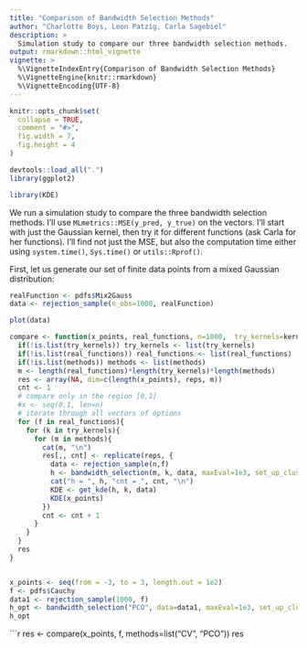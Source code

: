 ```yaml
---
title: "Comparison of Bandwidth Selection Methods"
author: "Charlotte Boys, Leon Patzig, Carla Sagebiel"
description: >
  Simulation study to compare our three bandwidth selection methods.
output: rmarkdown::html_vignette
vignette: >
  %\VignetteIndexEntry{Comparison of Bandwidth Selection Methods}
  %\VignetteEngine{knitr::rmarkdown}
  %\VignetteEncoding{UTF-8}
---
```


```r
knitr::opts_chunk$set(
  collapse = TRUE,
  comment = "#>",
  fig.width = 7,
  fig.height = 4
)
```

```r
devtools::load_all(".")
library(ggplot2)
```

```r
library(KDE)
```

We run a simulation study to compare the three bandwidth selection methods. I'll use `MLmetrics::MSE(y_pred, y_true)` on the vectors. I'll start with just the Gaussian kernel, then try it for different functions (ask Carla for her functions). I'll find not just the MSE, but also the computation time either using `system.time()`, `Sys.time()` or `utils::Rprof()`.

First, let us generate our set of finite data points from a mixed Gaussian distribution:
```r
realFunction <- pdfs$Mix2Gauss
data <- rejection_sample(n_obs=1000, realFunction)
```

```r
plot(data)
```

```r
compare <- function(x_points, real_functions, n=1000,  try_kernels=kernels$gaussian, methods="CV", reps=5){
  if(!is.list(try_kernels)) try_kernels <- list(try_kernels)
  if(!is.list(real_functions)) real_functions <- list(real_functions)
  if(!is.list(methods)) methods <- list(methods)
  m <- length(real_functions)*length(try_kernels)*length(methods)
  res <- array(NA, dim=c(length(x_points), reps, m))
  cnt <- 1
  # compare only in the region [0,1]
  #x <- seq(0,1, len=n)
  # iterate through all vectors of options
  for (f in real_functions){
    for (k in try_kernels){
      for (m in methods){
        cat(m, "\n")
        res[,, cnt] <- replicate(reps, {
          data <- rejection_sample(n,f)
          h <- bandwidth_selection(m, k, data, maxEval=1e3, set_up_cluster = F)
          cat("h = ", h, "cnt = ", cnt, "\n")
          KDE <- get_kde(h, k, data)
          KDE(x_points)
        })
        cnt <- cnt + 1
      }
    }
  }
  res
}
```

```r


```

```r
x_points <- seq(from = -3, to = 3, length.out = 1e2)
f <- pdfs$Cauchy
data1 <- rejection_sample(1000, f)
h_opt <- bandwidth_selection("PCO", data=data1, maxEval=1e3, set_up_cluster = FALSE)
h_opt
```
```r
res <- compare(x_points, f, methods=list("CV", "PCO"))
res
